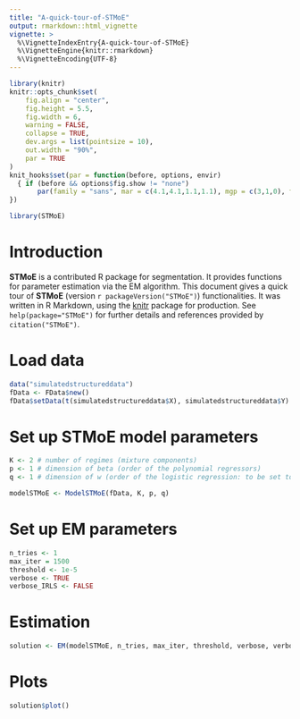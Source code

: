 ```yaml
---
title: "A-quick-tour-of-STMoE"
output: rmarkdown::html_vignette
vignette: >
  %\VignetteIndexEntry{A-quick-tour-of-STMoE}
  %\VignetteEngine{knitr::rmarkdown}
  %\VignetteEncoding{UTF-8}
---
```


```r
library(knitr)
knitr::opts_chunk$set(
	fig.align = "center",
	fig.height = 5.5,
	fig.width = 6,
	warning = FALSE,
	collapse = TRUE,
	dev.args = list(pointsize = 10),
	out.width = "90%",
	par = TRUE
)
knit_hooks$set(par = function(before, options, envir)
  { if (before && options$fig.show != "none") 
       par(family = "sans", mar = c(4.1,4.1,1.1,1.1), mgp = c(3,1,0), tcl = -0.5)
})
```

```r
library(STMoE)
```

# Introduction

**STMoE** is a contributed R package for segmentation. It provides functions for parameter estimation via the EM algorithm. This document gives a quick tour of **STMoE** (version `r packageVersion("STMoE")`) functionalities. It was written in R Markdown, using the [knitr](https://cran.r-project.org/package=knitr) package for production. 
See `help(package="STMoE")` for further details and references provided by `citation("STMoE")`.

# Load data

```r
data("simulatedstructureddata")
fData <- FData$new()
fData$setData(t(simulatedstructureddata$X), simulatedstructureddata$Y)
```

# Set up STMoE model parameters

```r
K <- 2 # number of regimes (mixture components)
p <- 1 # dimension of beta (order of the polynomial regressors)
q <- 1 # dimension of w (order of the logistic regression: to be set to 1 for segmentation)

modelSTMoE <- ModelSTMoE(fData, K, p, q)
```

# Set up EM parameters

```r
n_tries <- 1
max_iter = 1500
threshold <- 1e-5
verbose <- TRUE
verbose_IRLS <- FALSE
```

# Estimation

```r
solution <- EM(modelSTMoE, n_tries, max_iter, threshold, verbose, verbose_IRLS)
```


# Plots

```r
solution$plot()
```
